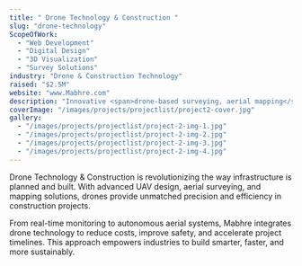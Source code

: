 ```yaml
---
title: " Drone Technology & Construction "
slug: "drone-technology"
ScopeOfWork: 
  - "Web Development"
  - "Digital Design"
  - "3D Visualization"
  - "Survey Solutions"
industry: "Drone & Construction Technology"
raised: "$2.5M"
website: "www.Mabhre.com"
description: "Innovative <span>drone-based surveying, aerial mapping</span>, and autonomous construction solutions that transform infrastructure projects."
coverImage: "/images/projects/projectlist/project2-cover.jpg"
gallery:
  - "/images/projects/projectlist/project-2-img-1.jpg"
  - "/images/projects/projectlist/project-2-img-2.jpg"
  - "/images/projects/projectlist/project-2-img-3.jpg"
  - "/images/projects/projectlist/project-2-img-4.jpg"
---
```



Drone Technology & Construction is revolutionizing the way infrastructure is planned and built. With advanced UAV design, aerial surveying, and mapping solutions, drones provide unmatched precision and efficiency in construction projects.

From real-time monitoring to autonomous aerial systems, Mabhre integrates drone technology to reduce costs, improve safety, and accelerate project timelines. This approach empowers industries to build smarter, faster, and more sustainably.
